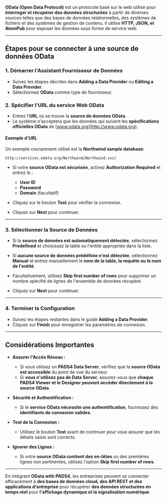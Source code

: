 **OData (Open Data Protocol)** est un protocole basé sur le web utilisé pour **interroger et récupérer des données structurées** à partir de diverses sources telles que des bases de données relationnelles, des systèmes de fichiers et des systèmes de gestion de contenu. Il utilise **HTTP, JSON, et AtomPub** pour exposer les données sous forme de service web.

***

## **Étapes pour se connecter à une source de données OData**

### **1. Démarrer l'Assistant Fournisseur de Données**

* Suivez les étapes décrites dans **Adding a Data Provider** ou **Editing a Data Provider**.
* Sélectionnez **OData** comme type de fournisseur.

### **2. Spécifier l'URL du service Web OData**

* Entrez l'**URL** où se trouve la **source de données OData**.
* Le système n'acceptera que les données qui suivent les **spécifications officielles OData** de [www.odata.org](http://www.odata.org).

#### **Exemple d'URL**

Un exemple couramment utilisé est la **Northwind sample database**:

```plaintext
http://services.odata.org/Northwind/Northwind.svc/
```

* Si votre **source OData est sécurisée**, activez **Authorization Required** et entrez le :
  * **User ID**
  * **Password**
  * **Domain** (facultatif)

* Cliquez sur le bouton **Test** pour vérifier la connexion.

* Cliquez sur **Next** pour continuer.

***

### **3. Sélectionner la Source de Données**

* Si la **source de données est automatiquement détectée**, sélectionnez **Predefined** et choisissez la table ou l'entité appropriée dans la liste.

* Si **aucune source de données prédéfinie n'est détectée**, sélectionnez **Manual** et entrez manuellement le **nom de la table, la requête ou le nom de l'entité**.

* Facultativement, utilisez **Skip first number of rows** pour supprimer un nombre spécifié de lignes de l'ensemble de données récupéré.

* Cliquez sur **Next** pour continuer.

***

### **4. Terminer la Configuration**

* Suivez les étapes restantes dans le guide **Adding a Data Provider**.
* Cliquez sur **Finish** pour enregistrer les paramètres de connexion.

***

## **Considérations Importantes**

* **Assurer l'Accès Réseau :**
  * Si vous utilisez un **PADS4 Data Server**, vérifiez que la **source OData est accessible** du point de vue du serveur.
  * Si **vous n'utilisez pas de Data Server**, assurez-vous que **chaque PADS4 Viewer et le Designer peuvent accéder directement à la source OData**.

* **Sécurité et Authentification :**
  * Si le **service OData nécessite une authentification**, fournissez des **identifiants de connexion valides**.

* **Test de la Connexion :**
  * Utilisez le bouton **Test** avant de continuer pour vous assurer que les détails saisis sont corrects.

* **Ignorer des Lignes :**
  * Si votre **source OData contient des en-têtes** ou des premières lignes non pertinentes, utilisez l'option **Skip first number of rows**.

***

En intégrant **OData with PADS4**, les entreprises peuvent se connecter efficacement à **des bases de données cloud, des API REST et des applications d'entreprise** pour récupérer **des données structurées en temps réel** pour **l'affichage dynamique et la signalisation numérique**.
